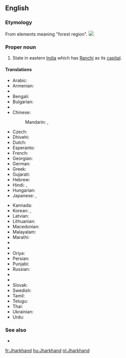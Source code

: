 ==English==
{{wikipedia}}

===Etymology===
From elements meaning "forest region".
[[Image:Jharkhand in India (disputed hatched).svg|thumb|]]

===Proper noun===
{{en-proper noun}}

# State in eastern [[India]] which has [[Ranchi]] as its [[capital]].

====Translations====
{{trans-top|state in eastern India}}
* Arabic: {{t-|ar|جهارخاند|m|tr=jarkhānd}}
* Armenian: {{t-|hy|Ջարքանդ|tr=J̌arkʿand|sc=Armn}}
* {{trreq|as}}
* Bengali: {{t-|bn|ঝাড়খণ্ড|sc=Beng|tr=jhāṛakhaṇḍ}}
* Bulgarian: {{t-|bg|Джаркханд|sc=Cyrl}}
* {{trreq|hne}}
* Chinese:
*: Mandarin: {{t|cmn|恰爾康得邦|sc=Hani}}, {{t|cmn|恰尔康得邦|tr=Qià'ěrkāngde-bāng|sc=Hani}}
* Czech: {{t-|cs|Džhárkhand}}
* Dhivehi: {{t-|dv|ޖަރްކަންދު|sc=Thaa|tr=jarkandu}}
* Dutch: {{t+|nl|Jharkhand}}
* Esperanto: {{t-|eo|Ĝharkhando}}
* French: {{t+|fr|Jharkhand|m}}
* Georgian: {{t-|ka|ჯარხანდი|sc=Geor}}
* German: {{t-|de|Jharkhand|n}}
* Greek: {{t-|el|Τζαρκάντ|sc=Grek|tr=Tzarkand}}
* Gujarati: {{t-|gu|ઝારખંડ|sc=Gujr|tr=jhārakhaṇḍ}}
* Hebrew: {{t-|he|ג'הרקאנד}}
* Hindi: {{t-|hi|झारखंड|tr=jhārkhaṇḍ}}, {{t+|hi|झारखण्ड|tr=jhārkhaṇḍ}}
* Hungarian: {{t+|hu|Dzshárkhand}}
* Japanese: {{t-|ja|ジャールカンド州|tr=Jārukando-shū}}, {{t-|ja|ジャールカンド|tr=Jārukando}}
{{trans-mid}}
* Kannada: {{t-|kn|ಝಾರ್ಖಂಡ್|sc=Knda}}
* Korean: {{t-|ko|자르칸드 주|sc=Kore}}, {{t-|ko|자르칸드|sc=Kore}}
* Latvian: {{t-|lv|Džhārkhanda}}
* Lithuanian: {{t-|lt|Džarkandas}}
* Macedonian: {{t-|mk|Џарканд|sc=Cyrl}}
* Malayalam: {{t-|ml|ഝാർഖണ്ഡ്‌|sc=Mlym|tr=jhānkhaṇḍ‌}}
* Marathi: {{t-|mr|झारखंड|sc=Deva|tr=jhārakhaṇḍ}}
* {{trreq|lus}}
* {{trreq|ne}}
* Oriya: {{t-|or|ଝାଡ଼ଖଣ୍ଡ|sc=Orya|tr=jhāṛakhaṇḍ}}
* Persian: {{t-|fa|جارکند|sc=fa-Arab}}
* Punjabi: {{t-|pa|ਝਾਰਖੰਡ|sc=Guru|tr=jhārakhaḍ}}
* Russian: {{t-|ru|Джаркханд|m|tr=Džarkxánd}}
* {{trreq|sat}}
* {{trreq|sip}}
* Slovak: {{t-|sk|Džhárkhand}}
* Swedish: {{t-|sv|Jharkhand}}
* Tamil: {{t-|ta|சார்க்கண்ட்|sc=Taml|tr=cārkkaṇṭ}}
* Telugu: {{t+|te|జార్ఖండ్|sc=Telu|tr=jārkhaṇḍ}}
* Thai: {{t-|th|รัฐฌาร์ขัณฑ์|tr=rát chaakăn}}
* Ukrainian: {{t-|uk|Джхаркханд|sc=Cyrl|m|tr=Džxarkxánd}}
* Urdu: {{t-|ur|جھارکھنڈ}}
{{trans-bottom}}

===See also===
* {{list:states of India/en}}

[[fr:Jharkhand]]
[[hu:Jharkhand]]
[[nl:Jharkhand]]